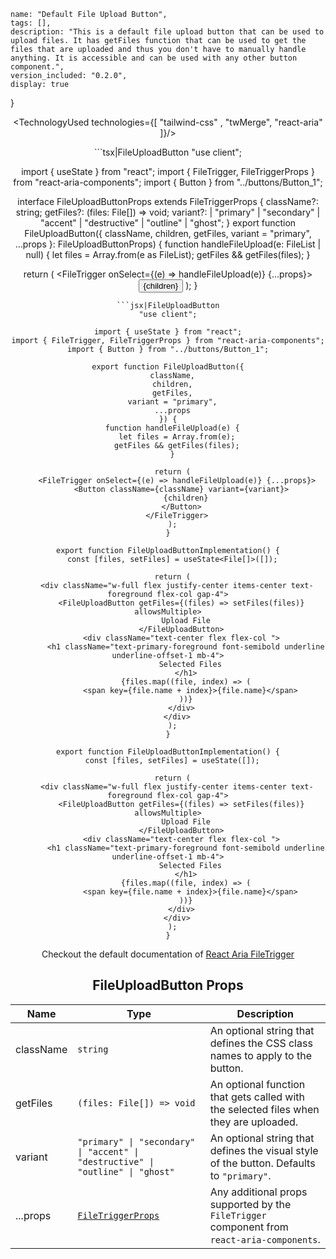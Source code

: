 
    name: "Default File Upload Button",
    tags: [],
    description: "This is a default file upload button that can be used to upload files. It has getFiles function that can be used to get the files that are uploaded and thus you don't have to manually handle anything. It is accessible and can be used with any other button component.",
    version_included: "0.2.0",
    display: true
}

<Wrapper>

<ImportsWrapper>

</ImportsWrapper>

<Header />
<Preview> 

<Display>
<FileUploadButtonImplementation/>
</Display>

</Preview>

<Implementation>


<TechnologyUsed technologies={[ "tailwind-css" , "twMerge", "react-aria" ]}/>

<CodeBlock> 
```tsx|FileUploadButton
"use client";

import { useState } from "react";
import { FileTrigger, FileTriggerProps } from "react-aria-components";
import { Button } from "../buttons/Button_1";

interface FileUploadButtonProps extends FileTriggerProps {
  className?: string;
  getFiles?: (files: File[]) => void;
  variant?:
    | "primary"
    | "secondary"
    | "accent"
    | "destructive"
    | "outline"
    | "ghost";
}
export function FileUploadButton({
  className,
  children,
  getFiles,
  variant = "primary",
  ...props
}: FileUploadButtonProps) {
  function handleFileUpload(e: FileList | null) {
    let files = Array.from(e as FileList);
    getFiles && getFiles(files);
  }

  return (
    <FileTrigger onSelect={(e) => handleFileUpload(e)} {...props}>
      <Button className={className} variant={variant}>
        {children}
      </Button>
    </FileTrigger>
  );
}

```
```jsx|FileUploadButton
"use client";

import { useState } from "react";
import { FileTrigger, FileTriggerProps } from "react-aria-components";
import { Button } from "../buttons/Button_1";

export function FileUploadButton({
  className,
  children,
  getFiles,
  variant = "primary",
  ...props
}) {
  function handleFileUpload(e) {
    let files = Array.from(e);
    getFiles && getFiles(files);
  }

  return (
    <FileTrigger onSelect={(e) => handleFileUpload(e)} {...props}>
      <Button className={className} variant={variant}>
        {children}
      </Button>
    </FileTrigger>
  );
}

```

```tsx|Implementation
export function FileUploadButtonImplementation() {
  const [files, setFiles] = useState<File[]>([]);

  return (
    <div className="w-full flex justify-center items-center text-foreground flex-col gap-4">
      <FileUploadButton getFiles={(files) => setFiles(files)} allowsMultiple>
        Upload File
      </FileUploadButton>
      <div className="text-center flex flex-col ">
        <h1 className="text-primary-foreground font-semibold underline underline-offset-1 mb-4">
          Selected Files
        </h1>
        {files.map((file, index) => (
          <span key={file.name + index}>{file.name}</span>
        ))}
      </div>
    </div>
  );
}
```
```jsx|Implementation
export function FileUploadButtonImplementation() {
  const [files, setFiles] = useState([]);

  return (
    <div className="w-full flex justify-center items-center text-foreground flex-col gap-4">
      <FileUploadButton getFiles={(files) => setFiles(files)} allowsMultiple>
        Upload File
      </FileUploadButton>
      <div className="text-center flex flex-col ">
        <h1 className="text-primary-foreground font-semibold underline underline-offset-1 mb-4">
          Selected Files
        </h1>
        {files.map((file, index) => (
          <span key={file.name + index}>{file.name}</span>
        ))}
      </div>
    </div>
  );
}
```
</CodeBlock>


Checkout the default documentation of [React Aria FileTrigger](https://react-spectrum.adobe.com/react-aria/FileTrigger.html)

## FileUploadButton Props

| Name       | Type                                                                                                      | Description                                                                                          |
|------------|-----------------------------------------------------------------------------------------------------------|------------------------------------------------------------------------------------------------------|
| className  | `string`                                                                                                  | An optional string that defines the CSS class names to apply to the button.                           |
| getFiles   | `(files: File[]) => void`                                                                                 | An optional function that gets called with the selected files when they are uploaded.                 |
| variant    | `"primary" \| "secondary" \| "accent" \| "destructive" \| "outline" \| "ghost"`                           | An optional string that defines the visual style of the button. Defaults to `"primary"`.              |
| ...props   | [`FileTriggerProps`](https://react-spectrum.adobe.com/react-aria/FileTrigger.html)    | Any additional props supported by the `FileTrigger` component from `react-aria-components`.           |


</Implementation>
</Wrapper>